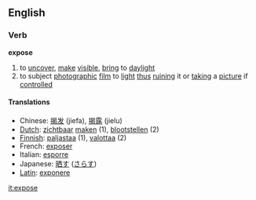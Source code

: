 ==English==
===Verb===
'''expose'''

#to [[uncover]], [[make]] [[visible]], [[bring]] to [[daylight]]
#to subject [[photograph]]ic [[film]] to [[light]] [[thus]] [[ruin]]ing it or [[take|taking]] a [[picture]] if [[control]]led

====Translations====
*Chinese: [[揭发]] (jiefa), [[揭露]] (jielu)
*[[Dutch]]: [[zichtbaar]] [[maken]] (1), [[blootstellen]] (2)
*[[Finnish]]: [[paljastaa]] (1), [[valottaa]] (2)
*French: [[exposer]]
*Italian: [[esporre]]
*Japanese: [[晒す]] ([[さらす]])
*[[Latin]]: [[exponere]]

[[it:expose]]